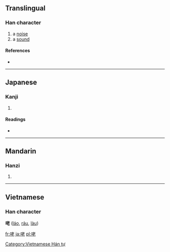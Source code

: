 ==Translingual==

===Han character===
{{Han char|rn=30|rad=口|as=06|sn=9|four=6401<sub>1</sub>|canj=口十大心 (RJKP)}}

# a [[noise]]
# a [[sound]]

====References====
* {{Han ref|kx=0188.090|dkj=03578|dj=0407.090|hdz=10612.060|uh=54BE|ud=21694|bh=CE4C|bd=52812}}

----

==Japanese==

===Kanji===
{{ja-kanji|grade=|rs=口06}}

# {{defn|Japanese|sort=口06}}

====Readings====
* {{ja-readings|on=[[ろう]] (rō)|kun=[[こえ]] (koe)}}

----

==Mandarin==

===Hanzi===
{{cmn-hanzi|pin=[[hǒng]] ([[hong3]]), [[hòng]] ([[hong4]]), [[lǎo]] ([[lao3]])|wg=hung<sup>3</sup>, hung<sup>4</sup>, lao<sup>3</sup>}}
#{{defn|Mandarin|sort=口06}}

----

==Vietnamese==
===Han character===
'''咾''' ([[láo]], [[rảu]], [[làu]])

[[Category:Vietnamese Hán tự]]

[[fr:咾]]
[[ja:咾]]
[[pl:咾]]
